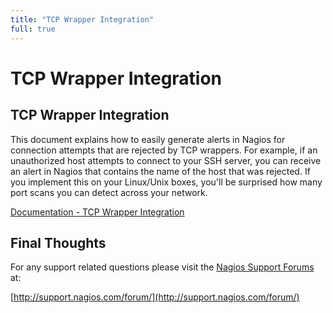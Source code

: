 ---
title: "TCP Wrapper Integration"
full: true
---

# TCP Wrapper Integration

## TCP Wrapper Integration

This document explains how to easily generate alerts in Nagios for connection attempts that are rejected by TCP wrappers. For example, if an unauthorized host attempts to connect to your SSH server, you can receive an alert in Nagios that contains the name of the host that was rejected. If you implement this on your Linux/Unix boxes, you'll be surprised how many port scans you can detect across your network.

[Documentation - TCP Wrapper Integration](https://assets.nagios.com/downloads/nagioscore/docs/nagioscore/4/en/int-tcpwrappers.html "TCP Wrapper Integration")

## Final Thoughts

For any support related questions please visit the [Nagios Support Forums](http://support.nagios.com/forum/) at:

[http://support.nagios.com/forum/](http://support.nagios.com/forum/)